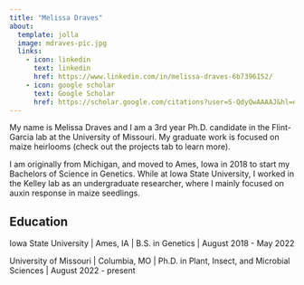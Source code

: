 ```yaml
---
title: "Melissa Draves"
about:
  template: jolla
  image: mdraves-pic.jpg
  links:
    - icon: linkedin
      text: linkedin
      href: https://www.linkedin.com/in/melissa-draves-6b7396152/
    - icon: google scholar
      text: Google Scholar
      href: https://scholar.google.com/citations?user=S-QdyQwAAAAJ&hl=en
---
```



My name is Melissa Draves and I am a 3rd year Ph.D. candidate in the Flint-Garcia lab at the University of Missouri. My graduate work is focused on maize heirlooms (check out the projects tab to learn more).

I am originally from Michigan, and moved to Ames, Iowa in 2018 to start my Bachelors of Science in Genetics. While at Iowa State University, I worked in the Kelley lab as an undergraduate researcher, where I mainly focused on auxin response in maize seedlings.

## Education

Iowa State University \| Ames, IA \| B.S. in Genetics \| August 2018 - May 2022

University of Missouri \| Columbia, MO \|  Ph.D. in Plant, Insect, and Microbial Sciences \| August 2022 - present





